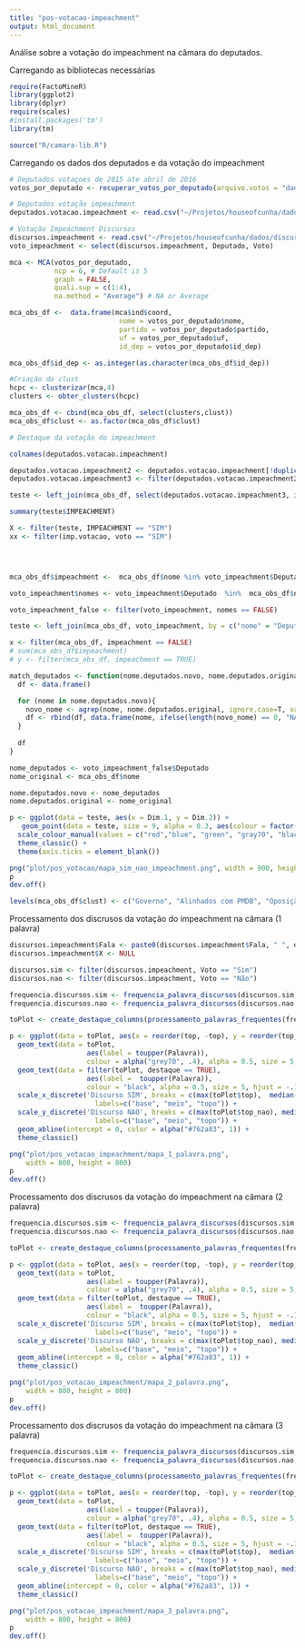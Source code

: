 ```yaml
---
title: "pos-votacao-impeachment"
output: html_document
---
```


Análise sobre a votação do impeachment na câmara do deputados.

Carregando as bibliotecas necessárias

```r
require(FactoMineR)
library(ggplot2)
library(dplyr)
require(scales)
#install.packages('tm')
library(tm)

source("R/camara-lib.R")
```

Carregando os dados dos deputados e da votação do impeachment

```r
# Deputados votaçoes de 2015 ate abril de 2016
votos_por_deputado <- recuperar_votos_por_deputado(arquivo.votos = "dados/votacoes.csv", corrigir.migracoes = TRUE)

# Deputados votação impeachment
deputados.votacao.impeachment <- read.csv("~/Projetos/houseofcunha/dados/deputados-votacao-impeachment.csv", sep=";")

# Votação Impeachment Discursos
discursos.impeachment <- read.csv("~/Projetos/houseofcunha/dados/discursos impeachment.csv", stringsAsFactors = FALSE)
voto_impeachment <- select(discursos.impeachment, Deputado, Voto)
```


```r
mca <- MCA(votos_por_deputado, 
           ncp = 6, # Default is 5 
           graph = FALSE,
           quali.sup = c(1:4),
           na.method = "Average") # NA or Average

mca_obs_df <-  data.frame(mca$ind$coord, 
                           nome = votos_por_deputado$nome,
                           partido = votos_por_deputado$partido, 
                           uf = votos_por_deputado$uf,
                           id_dep = votos_por_deputado$id_dep)

mca_obs_df$id_dep <- as.integer(as.character(mca_obs_df$id_dep))

#Criação do clust
hcpc <- clusterizar(mca,4)
clusters <- obter_clusters(hcpc)

mca_obs_df <- cbind(mca_obs_df, select(clusters,clust))
mca_obs_df$clust <- as.factor(mca_obs_df$clust)

# Destaque da votação do impeachment 

colnames(deputados.votacao.impeachment)

deputados.votacao.impeachment2 <- deputados.votacao.impeachment[!duplicated(deputados.votacao.impeachment$id_dep), ]
deputados.votacao.impeachment3 <- filter(deputados.votacao.impeachment2, id_dep != 74213)

teste <- left_join(mca_obs_df, select(deputados.votacao.impeachment3, id_dep, IMPEACHMENT), by = "id_dep")

summary(teste$IMPEACHMENT)

X <- filter(teste, IMPEACHMENT == "SIM")
xx <- filter(imp.votacao, voto == "SIM")




mca_obs_df$impeachment <-  mca_obs_df$nome %in% voto_impeachment$Deputado

voto_impeachment$nomes <- voto_impeachment$Deputado  %in%  mca_obs_df$nome

voto_impeachment_false <- filter(voto_impeachment, nomes == FALSE)

teste <- left_join(mca_obs_df, voto_impeachment, by = c("nome" = "Deputado"))

x <- filter(mca_obs_df, impeachment == FALSE)
# sum(mca_obs_df$impeachment)
# y <- filter(mca_obs_df, impeachment == TRUE)

match_deputados <- function(nome.deputados.novo, nome.deputados.original){
  df <- data.frame()

  for (nome in nome.deputados.novo){
    novo_nome <- agrep(nome, nome.deputados.original, ignore.case=T, value=T, max.distance = 0.2, useBytes = FALSE)
    df <- rbind(df, data.frame(nome, ifelse(length(novo_nome) == 0, "NA", novo_nome)))
  }
  
  df
}

nome_deputados <- voto_impeachment_false$Deputado
nome_original <- mca_obs_df$nome

nome.deputados.novo <- nome_deputados
nome.deputados.original <- nome_original

p <- ggplot(data = teste, aes(x = Dim.1, y = Dim.2)) + 
   geom_point(data = teste, size = 9, alpha = 0.3, aes(colour = factor(Voto))) + 
  scale_colour_manual(values = c("red","blue", "green", "gray70", "black")) +
  theme_classic() + 
  theme(axis.ticks = element_blank()) 

png("plot/pos_votacao/mapa_sim_nao_impeachment.png", width = 900, height = 500)
p
dev.off()

levels(mca_obs_df$clust) <- c("Governo", "Alinhados com PMDB", "Oposição de esquerda", "Oposição")
```

Processamento dos discrusos da votação do impeachment na câmara (1 palavra)

```r
discursos.impeachment$Fala <- paste0(discursos.impeachment$Fala, " ", discursos.impeachment$X)
discursos.impeachment$X <- NULL

discursos.sim <- filter(discursos.impeachment, Voto == "Sim")
discursos.nao <- filter(discursos.impeachment, Voto == "Não")

frequencia.discursos.sim <- frequencia_palavra_discursos(discursos.sim, 1)
frequencia.discursos.nao <- frequencia_palavra_discursos(discursos.nao, 1)

toPlot <- create_destaque_columns(processamento_palavras_frequentes(frequencia.discursos.sim, frequencia.discursos.nao, 100), 20)

p <- ggplot(data = toPlot, aes(x = reorder(top, -top), y = reorder(top_nao, -top_nao))) + 
  geom_text(data = toPlot, 
                   aes(label = toupper(Palavra)),
                   colour = alpha("grey70", .4), alpha = 0.5, size = 5, hjust = -.15) + 
  geom_text(data = filter(toPlot, destaque == TRUE), 
                   aes(label =  toupper(Palavra)),
                   colour = "black", alpha = 0.5, size = 5, hjust = -.15) + 
  scale_x_discrete('Discurso SIM', breaks = c(max(toPlot$top),  median(toPlot$top), 1),
                     labels=c("base", "meio", "topo")) +
  scale_y_discrete('Discurso NAO', breaks = c(max(toPlot$top_nao), median(toPlot$top_nao), 1),
                     labels=c("base", "meio", "topo")) +
  geom_abline(intercept = 0, color = alpha("#762a83", 1)) +
  theme_classic() 

png("plot/pos_votacao_impeachment/mapa_1_palavra.png", 
    width = 800, height = 800)
p
dev.off()
```

Processamento dos discrusos da votação do impeachment na câmara (2 palavra)

```r
frequencia.discursos.sim <- frequencia_palavra_discursos(discursos.sim, 2)
frequencia.discursos.nao <- frequencia_palavra_discursos(discursos.nao, 2)

toPlot <- create_destaque_columns(processamento_palavras_frequentes(frequencia.discursos.sim, frequencia.discursos.nao, 100), 15)

p <- ggplot(data = toPlot, aes(x = reorder(top, -top), y = reorder(top_nao, -top_nao))) + 
  geom_text(data = toPlot, 
                   aes(label = toupper(Palavra)),
                   colour = alpha("grey70", .4), alpha = 0.5, size = 5, hjust = -.15) + 
  geom_text(data = filter(toPlot, destaque == TRUE), 
                   aes(label =  toupper(Palavra)),
                   colour = "black", alpha = 0.5, size = 5, hjust = -.15) + 
  scale_x_discrete('Discurso SIM', breaks = c(max(toPlot$top),  median(toPlot$top), 1),
                     labels=c("base", "meio", "topo")) +
  scale_y_discrete('Discurso NAO', breaks = c(max(toPlot$top_nao), median(toPlot$top_nao), 1),
                     labels=c("base", "meio", "topo")) +
  geom_abline(intercept = 0, color = alpha("#762a83", 1)) +
  theme_classic() 

png("plot/pos_votacao_impeachment/mapa_2_palavra.png", 
    width = 800, height = 800)
p
dev.off()
```

Processamento dos discrusos da votação do impeachment na câmara (3 palavra)

```r
frequencia.discursos.sim <- frequencia_palavra_discursos(discursos.sim, 3)
frequencia.discursos.nao <- frequencia_palavra_discursos(discursos.nao, 3)

toPlot <- create_destaque_columns(processamento_palavras_frequentes(frequencia.discursos.sim, frequencia.discursos.nao, 100), 10)

p <- ggplot(data = toPlot, aes(x = reorder(top, -top), y = reorder(top_nao, -top_nao))) + 
  geom_text(data = toPlot, 
                   aes(label = toupper(Palavra)),
                   colour = alpha("grey70", .4), alpha = 0.5, size = 5, hjust = -.15) + 
  geom_text(data = filter(toPlot, destaque == TRUE), 
                   aes(label =  toupper(Palavra)),
                   colour = "black", alpha = 0.5, size = 5, hjust = -.15) + 
  scale_x_discrete('Discurso SIM', breaks = c(max(toPlot$top),  median(toPlot$top), 1),
                     labels=c("base", "meio", "topo")) +
  scale_y_discrete('Discurso NAO', breaks = c(max(toPlot$top_nao), median(toPlot$top_nao), 1),
                     labels=c("base", "meio", "topo")) +
  geom_abline(intercept = 0, color = alpha("#762a83", 1)) +
  theme_classic() 

png("plot/pos_votacao_impeachment/mapa_3_palavra.png", 
    width = 800, height = 800)
p
dev.off()
```